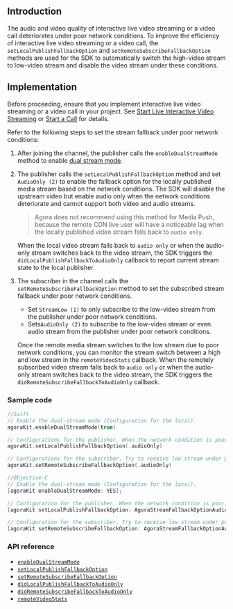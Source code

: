 <PlatformWrapper notAllowed="android">
<PlatformWrapper notAllowed="web">
<PlatformWrapper notAllowed="windows-csharp">
<PlatformWrapper notAllowed="windows-cpp">
<PlatformWrapper notAllowed="unity">
<PlatformWrapper notAllowed="unity">
<PlatformWrapper notAllowed="electron">
<PlatformWrapper notAllowed="cocos-creator">
<PlatformWrapper notAllowed="cocos-2d-x">
<PlatformWrapper notAllowed="react-native">

## Introduction

The audio and video quality of interactive live video streaming or a video call deteriorates under poor network conditions. To improve the efficiency of interactive live video streaming or a video call, the `setLocalPublishFallbackOption` and `setRemoteSubscribeFallbackOption` methods are used for the SDK to automatically switch the high-video stream to low-video stream and disable the video stream under these conditions.

## Implementation

Before proceeding, ensure that you implement interactive live video streaming or a video call in your project. See [Start Live Interactive Video Streaming](../quickstart-guide/start-video-streaming) or [Start a Call](/3.7.1/video-calling/quickstart-guide/get-started-sdk) for details.

Refer to the following steps to set the stream fallback under poor network conditions:

1. After joining the channel, the publisher calls the `enableDualStreamMode` method to enable [dual stream mode](../reference/glossary#dual-stream-mode).
2. The publisher calls the `setLocalPublishFallbackOption` method and set `AudioOnly (2)` to enable the fallback option for the locally published media stream based on the network conditions. The SDK will disable the upstream video but enable audio only when the network conditions deteriorate and cannot support both video and audio streams.
	> Agora does not recommend using this method for Media Push, because the remote CDN live user will have a noticeable lag when the locally published video stream falls back to `audio only`.
	
	When the local video stream falls back to `audio only` or when the audio-only stream switches back to the video stream, the SDK triggers the `didLocalPublishFallbackToAudioOnly` callback to report current stream state to the local publisher.
3. The subscriber in the channel calls the `setRemoteSubscribeFallbackOption` method to set the subscribed stream fallback under poor network conditions.
	- Set `StreamLow (1)` to only subscribe to the low-video stream from the publisher under poor network conditions.
	- Sets`AudioOnly (2)` to subscribe to the low-video stream or even audio stream from the publisher under poor network conditions.
	
	Once the remote media stream switches to the low stream due to poor network conditions, you can monitor the stream switch between a high and low stream in the `remoteVideoStats` callback. When the remotely subscribed video stream falls back to `audio only` or when the audio-only stream switches back to the video stream, the SDK triggers the `didRemoteSubscribeFallbackToAudioOnly` callback. 


### Sample code

```swift
//Swift
// Enable the dual-stream mode (Configuration for the local).
agoraKit.enableDualStreamMode(true)

// Configurations for the publisher. When the network condition is poor, send audio stream only. 
agoraKit.setLocalPublishFallbackOption(.audioOnly)

// Configurations for the subscriber. Try to receive low stream under poor network conditions. When the current network conditions are not sufficient for video streams, receive audio stream only. 
agoraKit.setRemoteSubscribeFallbackOption(.audioOnly)
```

```objective-c
//Objective-C
// Enable the dual-stream mode (Configuration for the local).
[agoraKit enableDualStreamMode: YES];

// Configuration for the publisher. When the network condition is poor, send audio stream only. 
[agoraKit setLocalPublishFallbackOption: AgoraStreamFallbackOptionAudioOnly];

// Configuration for the subscriber. Try to receive low stream under poor network conditions. When the current network conditions are not sufficient for video streams, receive audio stream only. 
[agoraKit setRemoteSubscribeFallbackOption: AgoraStreamFallbackOptionAudioOnly];
```

### API reference

- [`enableDualStreamMode`](./API%20Reference/oc/Classes/AgoraRtcEngineKit.html#//api/name/enableDualStreamMode:)
- [`setLocalPublishFallbackOption`](./API%20Reference/oc/Classes/AgoraRtcEngineKit.html#//api/name/setLocalPublishFallbackOption:)
- [`setRemoteSubscribeFallbackOption`](./API%20Reference/oc/Classes/AgoraRtcEngineKit.html#//api/name/setRemoteSubscribeFallbackOption:)
- [`didLocalPublishFallbackToAudioOnly`](./API%20Reference/oc/Protocols/AgoraRtcEngineDelegate.html#//api/name/rtcEngine:didLocalPublishFallbackToAudioOnly:)
- [`didRemoteSubscribeFallbackToAudioOnly`](./API%20Reference/oc/Protocols/AgoraRtcEngineDelegate.html#//api/name/rtcEngine:didRemoteSubscribeFallbackToAudioOnly:byUid:)
- [`remoteVideoStats`](./API%20Reference/oc/Protocols/AgoraRtcEngineDelegate.html#//api/name/rtcEngine:remoteVideoStats:)

</PlatformWrapper>
</PlatformWrapper>
</PlatformWrapper>
</PlatformWrapper>
</PlatformWrapper>
</PlatformWrapper>
</PlatformWrapper>
</PlatformWrapper>
</PlatformWrapper>
</PlatformWrapper>